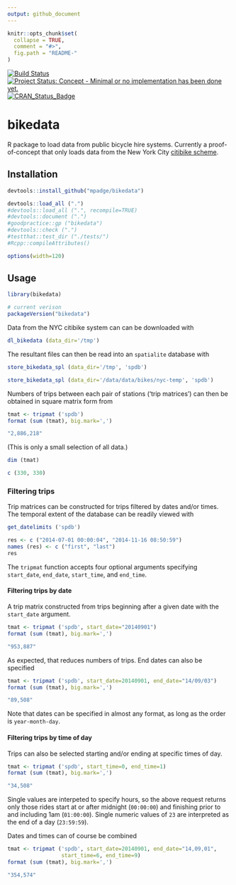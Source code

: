 ```yaml
---
output: github_document
---
```


<!-- README.md is generated from README.Rmd. Please edit that file -->

```r
knitr::opts_chunk$set(
  collapse = TRUE,
  comment = "#>",
  fig.path = "README-"
)
```

[![Build Status](https://travis-ci.org/mpadge/bikedata.svg)](https://travis-ci.org/mpadge/bikedata) 
[![Project Status: Concept - Minimal or no implementation has been done yet.](http://www.repostatus.org/badges/0.1.0/concept.svg)](http://www.repostatus.org/#concept)
[![CRAN_Status_Badge](http://www.r-pkg.org/badges/version/bikedata)](http://cran.r-project.org/web/packages/bikedata) 

# bikedata

R package to load data from public bicycle hire systems. Currently a
proof-of-concept that only loads data from the New York City [citibike
scheme](https://www.citibikenyc.com/).


## Installation

```r
devtools::install_github("mpadge/bikedata")
```
```r
devtools::load_all (".")
#devtools::load_all (".", recompile=TRUE)
#devtools::document (".")
#goodpractice::gp ("bikedata")
#devtools::check (".")
#testthat::test_dir ("./tests/")
#Rcpp::compileAttributes()
```

```r
options(width=120)
```

## Usage

```r
library(bikedata)

# current verison
packageVersion("bikedata")
```

Data from the NYC citibike system can can be downloaded with
```r
dl_bikedata (data_dir='/tmp')
```
The resultant files can then be read into an `spatialite` database with
```r
store_bikedata_spl (data_dir='/tmp', 'spdb')
```
```r
store_bikedata_spl (data_dir='/data/data/bikes/nyc-temp', 'spdb')
```

Numbers of trips between each pair of stations ('trip matrices') can then be
obtained in square matrix form from
```r
tmat <- tripmat ('spdb')
format (sum (tmat), big.mark=',')
```
```r
"2,886,218"
```
(This is only a small selection of all data.)
```r
dim (tmat)
```
```r
c (330, 330)
```

### Filtering trips

Trip matrices can be constructed for trips filtered by dates and/or times. The
temporal extent of the database can be readily viewed with
```r
get_datelimits ('spdb')
```
```r
res <- c ("2014-07-01 00:00:04", "2014-11-16 08:50:59")
names (res) <- c ("first", "last")
res
```
The `tripmat` function accepts four optional arguments specifying `start_date`,
`end_date`, `start_time`, and `end_time`.

#### Filtering trips by date

A trip matrix constructed from trips beginning after a given date with the
`start_date` argument.
```r
tmat <- tripmat ('spdb', start_date="20140901")
format (sum (tmat), big.mark=',')
```
```r
"953,887"
```
As expected, that reduces numbers of trips. End dates can also be specified
```r
tmat <- tripmat ('spdb', start_date=20140901, end_date="14/09/03")
format (sum (tmat), big.mark=',')
```
```r
"89,508"
```
Note that dates can be specified in almost any format, as long as the order is
`year-month-day`.

#### Filtering trips by time of day

Trips can also be selected starting and/or ending at specific times of day.
```r
tmat <- tripmat ('spdb', start_time=0, end_time=1)
format (sum (tmat), big.mark=',')
```
```r
"34,508"
```
Single values are interpeted to specify hours, so the above request returns only
those rides start at or after midnight (`00:00:00`) and finishing prior to and
including 1am (`01:00:00`). Single numeric values of `23` are interpreted as the
end of a day (`23:59:59`).

Dates and times can of course be combined
```r
tmat <- tripmat ('spdb', start_date=20140901, end_date="14,09,01",
                 start_time=6, end_time=9)
format (sum (tmat), big.mark=',')
```
```r
"354,574"
```
